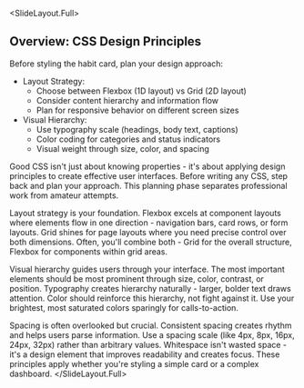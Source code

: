 
<SlideLayout.Full>
## Overview: CSS Design Principles

Before styling the habit card, plan your design approach:

- Layout Strategy:
    - Choose between Flexbox (1D layout) vs Grid (2D layout)
    - Consider content hierarchy and information flow
    - Plan for responsive behavior on different screen sizes
- Visual Hierarchy:
    - Use typography scale (headings, body text, captions)
    - Color coding for categories and status indicators
    - Visual weight through size, color, and spacing
<Notes>
Good CSS isn't just about knowing properties - it's about applying design principles to create effective user interfaces. Before writing any CSS, step back and plan your approach. This planning phase separates professional work from amateur attempts.

Layout strategy is your foundation. Flexbox excels at component layouts where elements flow in one direction - navigation bars, card rows, or form layouts. Grid shines for page layouts where you need precise control over both dimensions. Often, you'll combine both - Grid for the overall structure, Flexbox for components within grid areas.

Visual hierarchy guides users through your interface. The most important elements should be most prominent through size, color, contrast, or position. Typography creates hierarchy naturally - larger, bolder text draws attention. Color should reinforce this hierarchy, not fight against it. Use your brightest, most saturated colors sparingly for calls-to-action.

Spacing is often overlooked but crucial. Consistent spacing creates rhythm and helps users parse information. Use a spacing scale (like 4px, 8px, 16px, 24px, 32px) rather than arbitrary values. Whitespace isn't wasted space - it's a design element that improves readability and creates focus. These principles apply whether you're styling a simple card or a complex dashboard.
</Notes>
</SlideLayout.Full>